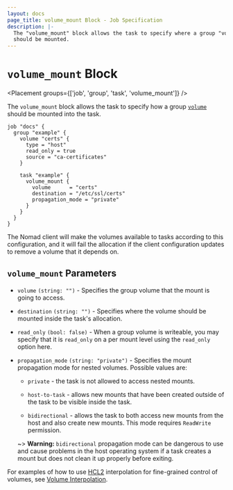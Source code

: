 ```yaml
---
layout: docs
page_title: volume_mount Block - Job Specification
description: |-
  The "volume_mount" block allows the task to specify where a group "volume"
  should be mounted.
---
```


# `volume_mount` Block

<Placement groups={['job', 'group', 'task', 'volume_mount']} />

The `volume_mount` block allows the task to specify how a group
[`volume`][volume] should be mounted into the task.

```hcl
job "docs" {
  group "example" {
    volume "certs" {
      type = "host"
      read_only = true
      source = "ca-certificates"
    }

    task "example" {
      volume_mount {
        volume      = "certs"
        destination = "/etc/ssl/certs"
        propagation_mode = "private"
      }
    }
  }
}
```

The Nomad client will make the volumes available to tasks according to this
configuration, and it will fail the allocation if the client configuration
updates to remove a volume that it depends on.

## `volume_mount` Parameters

- `volume` `(string: "")` - Specifies the group volume that the mount is going
  to access.

- `destination` `(string: "")` - Specifies where the volume should be mounted
  inside the task's allocation.

- `read_only` `(bool: false)` - When a group volume is writeable, you may
  specify that it is `read_only` on a per mount level using the `read_only`
  option here.

- `propagation_mode` `(string: "private")` - Specifies the mount propagation
  mode for nested volumes. Possible values are:

    - `private` - the task is not allowed to access nested mounts.

    - `host-to-task` - allows new mounts that have been created outside of the
    task to be visible inside the task.

    - `bidirectional` - allows the task to both access new mounts from the host
    and also create new mounts. This mode requires `ReadWrite` permission.

    ~> **Warning:** `bidirectional` propagation mode can be dangerous to use
    and cause problems in the host operating system if a task creates a mount
    but does not clean it up properly before exiting.

For examples of how to use [HCL2] interpolation for fine-grained control of
volumes, see [Volume Interpolation].

[volume]: /docs/job-specification/volume 'Nomad volume Job Specification'
[volume interpolation]: /docs/job-specification/volume#volume-interpolation
[hcl2]: /docs/job-specification/hcl2
